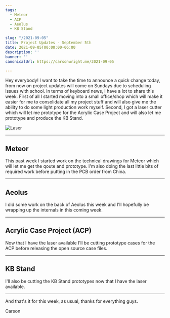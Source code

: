 ```yaml
---
tags:
  - Meteor
  - ACP
  - Aeolus
  - KB Stand

slug: "/2021-09-05"
title: Project Updates - September 5th
date: 2021-09-05T00:00:00-06:00
description: ''
banner: ''
canonicalUrl: https://carsonwright.me/2021-09-05

---
```

Hey everybody! I want to take the time to announce a quick change today, from now on project updates will come on Sundays due to scheduling issues with school. In terms of keyboard news, I have a lot to share this week. First of all I started moving into a small office/shop which will make it easier for me to consolidate all my project stuff and will also give me the ability to do some light production work myself. Second, I got a laser cutter which will let me prototype for the Acrylic Case Project and will also let me prototype and produce the KB Stand.

![Laser](./laser.jpg)

***

## Meteor

This past week I started work on the technical drawings for Meteor which will let me get the qoute and prototype. I'm also doing the last little bits of required work before putting in the PCB order from China.

***

## Aeolus

I did some work on the back of Aeolus this week and I'll hopefully be wrapping up the internals in this coming week.

***

## Acrylic Case Project (ACP)

Now that I have the laser available I'll be cutting prototype cases for the ACP before releasing the open source case files.

***

## KB Stand

I'll also be cutting the KB Stand prototypes now that I have the laser available.

***

And that's it for this week, as usual, thanks for everything guys.

Carson
